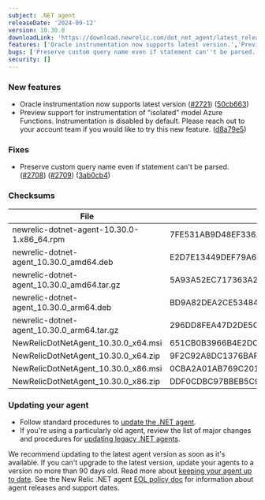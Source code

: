 ```yaml
---
subject: .NET agent
releaseDate: '2024-09-12'
version: 10.30.0
downloadLink: 'https://download.newrelic.com/dot_net_agent/latest_release'
features: ['Oracle instrumentation now supports latest version.','Preview support for instrumentation of "isolated" model Azure Functions.']
bugs: ['Preserve custom query name even if statement can''t be parsed.']
security: []
---
```


### New features

* Oracle instrumentation now supports latest version ([#2721](https://github.com/newrelic/newrelic-dotnet-agent/issues/2721)) ([50cb663](https://github.com/newrelic/newrelic-dotnet-agent/commit/50cb663957ccfcfd55d104a7f54755100bfa46cc))
* Preview support for instrumentation of "isolated" model Azure Functions. Instrumentation is disabled by default. Please reach out to your account team if you would like to try this new feature. ([d8a79e5](https://github.com/newrelic/newrelic-dotnet-agent/commit/d8a79e51683225e9b574efc8d1b154b2a4b9eadc))

### Fixes

* Preserve custom query name even if statement can't be parsed. ([#2708](https://github.com/newrelic/newrelic-dotnet-agent/issues/2708)) ([#2709](https://github.com/newrelic/newrelic-dotnet-agent/issues/2709)) ([3ab0cb4](https://github.com/newrelic/newrelic-dotnet-agent/commit/3ab0cb4f36d3f5fa07d4003b930917e533c7cba2))

### Checksums
| File | SHA - 256  Hash |
| ---| ---|
| newrelic-dotnet-agent-10.30.0-1.x86_64.rpm | 7FE531AB9D48EF336A01953C865E40726515A20DB3A1D48BE066D9ADCEF52FB1 |
| newrelic-dotnet-agent_10.30.0_amd64.deb | E2D7E13449DEF79A652B21747E0CAB40915CDA7C127B6D438C27BE531EB21895 |
| newrelic-dotnet-agent_10.30.0_amd64.tar.gz | 5A93A52EC717363A2CA82D3D98F12CE947218392BE4D41EB829427E6268C126E |
| newrelic-dotnet-agent_10.30.0_arm64.deb | BD9A82DEA2CE53484C1D1C45BCCBD9352EB3AC078A3B5499F8F230F7442B1D99 |
| newrelic-dotnet-agent_10.30.0_arm64.tar.gz | 296DD8FEA47D2DE5C2CA342D9424FE6805910FAA24DA41002987FAB4C121B05F |
| NewRelicDotNetAgent_10.30.0_x64.msi | 651CB0B3966B4E2DC0DED189563EF8B5DDF3851EE7C98A7754B693FD36B32FC8 |
| NewRelicDotNetAgent_10.30.0_x64.zip | 9F2C92A8DC1376BAFDE375F853E6EBF09DFD8CE48533705001EC9BE59281300E |
| NewRelicDotNetAgent_10.30.0_x86.msi | 0CBA2A01AB769C20160689E39BDAF7F847AE6B309B2A50362798A85D79880382 |
| NewRelicDotNetAgent_10.30.0_x86.zip | DDF0CDBC97BBEB5C9C8781E03318EFCD77B0EC27ACB2FD738C4B60D9EB540E19 |


### Updating your agent

* Follow standard procedures to [update the .NET agent](/docs/agents/net-agent/installation-configuration/update-net-agent).
* If you're using a particularly old agent, review the list of major changes and procedures for [updating legacy .NET agents](/docs/apm/agents/net-agent/installation/update-net-agent/#updating_older_net).

We recommend updating to the latest agent version as soon as it's available. If you can't upgrade to the latest version, update your agents to a version no more than 90 days old. Read more about [keeping your agent up to date](/docs/new-relic-solutions/new-relic-one/install-configure/update-new-relic-agent).
See the New Relic .NET agent [EOL policy doc](/docs/apm/agents/net-agent/getting-started/net-agent-eol-policy) for information about agent releases and support dates.

